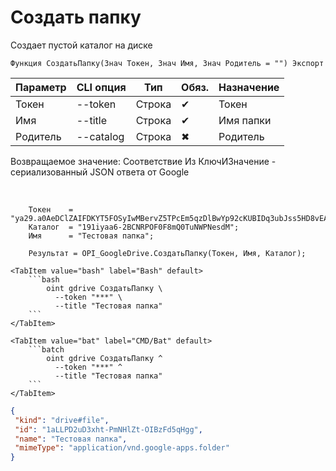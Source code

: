 ﻿---
sidebar_position: 5
---


# Создать папку
 Создает пустой каталог на диске



`Функция СоздатьПапку(Знач Токен, Знач Имя, Знач Родитель = "") Экспорт`

  | Параметр | CLI опция | Тип | Обяз. | Назначение |
  |-|-|-|-|-|
  | Токен | --token | Строка | &#x2714; | Токен |
  | Имя | --title | Строка | &#x2714; | Имя папки |
  | Родитель | --catalog | Строка | &#x2716; | Родитель |

  
  Возвращаемое значение:   Соответствие Из КлючИЗначение - сериализованный JSON ответа от Google

<br/>




```bsl title="Пример использования для 1С:Предприятие/OneScript"
    Токен    = "ya29.a0AeDClZAIFDKYT5FOSyIwMBervZ5TPcEm5qzDlBwYp92cKUBIDq3ubJss5HD8vEAGTlgmWaVCdgtQ1ecN26ZrdtERlCJCaR2fiiTFGXKs-...";
    Каталог  = "191iyaa6-2BCNRPOF0F8mQ0TuNWPNesdM";
    Имя      = "Тестовая папка";

    Результат = OPI_GoogleDrive.СоздатьПапку(Токен, Имя, Каталог);
```
    

 <Tabs>
  
    <TabItem value="bash" label="Bash" default>
        ```bash
            oint gdrive СоздатьПапку \
              --token "***" \
              --title "Тестовая папка"
        ```
    </TabItem>
  
    <TabItem value="bat" label="CMD/Bat" default>
        ```batch
            oint gdrive СоздатьПапку ^
              --token "***" ^
              --title "Тестовая папка"
        ```
    </TabItem>
</Tabs>


```json title="Результат"
{
 "kind": "drive#file",
 "id": "1aLLPD2uD3xht-PmNHlZt-OIBzFd5qHgg",
 "name": "Тестовая папка",
 "mimeType": "application/vnd.google-apps.folder"
}
```
